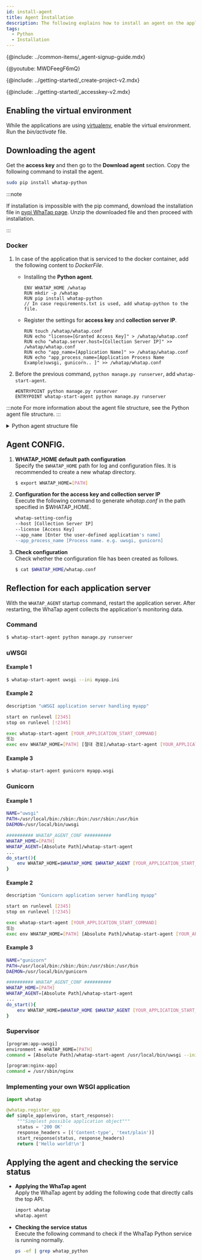 ```yaml
---
id: install-agent
title: Agent Installation
description: The following explains how to install an agent on the application server in the Python environment.
tags:
  - Python
  - Installation
---
```



{@include: ../common-items/_agent-signup-guide.mdx}

{@youtube: MWDFeegF6mQ}

{@include: ../getting-started/_create-project-v2.mdx} 

{@include: ../getting-started/_accesskey-v2.mdx}

## Enabling the virtual environment

While the applications are using [virtualenv](https://docs.python.org/ko/3.7/library/venv.html), enable the virtual environment. Run the _bin/activate_ file.

## Downloading the agent

Get the **access key** and then go to the **Download agent** section. Copy the following command to install the agent.

```bash
sudo pip install whatap-python
```

:::note

If installation is impossible with the pip command, download the installation file in [pypi WhaTap page](https://pypi.org/project/whatap-python/#files). Unzip the downloaded file and then proceed with installation.

:::

### Docker

1.  In case of the application that is serviced to the docker container, add the following content to _DockerFile_.

    -   Installing the **Python agent**.

        ```docker title='Dockerfile' {3}
        ENV WHATAP_HOME /whatap
        RUN mkdir -p /whatap
        RUN pip install whatap-python
        // In case requirements.txt is used, add whatap-python to the file.
        ```

    -   Register the settings for **access key** and **collection server IP**.

        ```docker title='Dockerfile'
        RUN touch /whatap/whatap.conf
        RUN echo "license=[Granted Access Key]" > /whatap/whatap.conf
        RUN echo "whatap.server.host=[Collection Server IP]" >> /whatap/whatap.conf
        RUN echo "app_name=[Application Name]" >> /whatap/whatap.conf
        RUN echo "app_process_name=[Application Process Name Example)uwsgi, gunicorn.. ]" >> /whatap/whatap.conf
        ```

2.  Before the previous command, `python manage.py runserver`, add `whatap-start-agent`.

    ```docker title='Dockerfile'
    #ENTRYPOINT python manage.py runserver
    ENTRYPOINT whatap-start-agent python manage.py runserver
    ```

:::note
For more information about the agent file structure, see the Python agent file structure.
:::

<details>
<summary>Python agent structure file</summary>
The Python agent file consists of a tracer that extracts the data needed to monitor applications and passes it to the WhaTap collection server, and the elements that help the tracer send the data.

-   _whatap.conf_\
      This basic file is required to set an agent. The agent-related options can be set in _whatap.conf_.

-   _paramkey.txt_\
      It is used to check the parameters of HTTP and SQL data collected as the trace information of the traced transactions. 
      The security key is stored in a file. To check the actual collected data through a browser, enter the security key in the file to retrieve the data. 
      You can modify the security key by directly modifying the file. The related options are as follows: 
    -   **profile_http_parameter_enabled** <span class='type'>Boolean</span><br/>
          Default `false`
    -   **profile_sql_param_enabled** <span class='type'>Boolean</span><br/>
          Default `false`

</details>

## Agent CONFIG.

1.  **WHATAP_HOME default path configuration**\
    Specify the `$WHATAP_HOME` path for log and configuration files. It is recommended to create a new whatap directory.

    ```bash
    $ export WHATAP_HOME=[PATH]
    ```

2.  **Configuration for the access key and collection server IP**\
    Execute the following command to generate _whatap.conf_ in the path specified in $WHATAP_HOME.

    ```bash
    whatap-setting-config
    --host [Collection Server IP]
    --license [Access Key]
    --app_name [Enter the user-defined application's name]
    --app_process_name [Process name. e.g. uwsgi, gunicorn]
    ```

3.  **Check configuration**\
    Check whether the configuration file has been created as follows.

    ```bash
    $ cat $WHATAP_HOME/whatap.conf
    ```

## Reflection for each application server

With the `WHATAP_AGENT` startup command, restart the application server. After restarting, the WhaTap agent collects the application's monitoring data.

### Command

```bash title=SH
$ whatap-start-agent python manage.py runserver
```

### uWSGI

#### Example 1

```bash title=SH
$ whatap-start-agent uwsgi --ini myapp.ini
```

#### Example 2

```bash title=VI
description "uWSGI application server handling myapp"

start on runlevel [2345]
stop on runlevel [!2345]

exec whatap-start-agent [YOUR_APPLICATION_START_COMMAND]
또는
exec env WHATAP_HOME=[PATH] [절대 경로]/whatap-start-agent [YOUR_APPLICATION_START_COMMAND]
```

#### Example 3

```bash title=SH
$ whatap-start-agent gunicorn myapp.wsgi
```

### Gunicorn

#### Example 1

```bash title=SH
NAME="uwsgi"
PATH=/usr/local/bin:/sbin:/bin:/usr/sbin:/usr/bin
DAEMON=/usr/local/bin/uwsgi

########## WHATAP_AGENT_CONF ##########
WHATAP_HOME=[PATH]
WHATAP_AGENT=[Absolute Path]/whatap-start-agent
...
do_start(){
    env WHATAP_HOME=$WHATAP_HOME $WHATAP_AGENT [YOUR_APPLICATION_START_COMMAND]
}
```

#### Example 2

```bash title=SH
description "Gunicorn application server handling myapp"

start on runlevel [2345]
stop on runlevel [!2345]

exec whatap-start-agent [YOUR_APPLICATION_START_COMMAND]
또는
exec env WHATAP_HOME=[PATH] [Absolute Path]/whatap-start-agent [YOUR_APPLICATION_START_COMMAND]
```

#### Example 3

```bash title=SH
NAME="gunicorn"
PATH=/usr/local/bin:/sbin:/bin:/usr/sbin:/usr/bin
DAEMON=/usr/local/bin/gunicorn

########## WHATAP_AGENT_CONF ##########
WHATAP_HOME=[PATH]
WHATAP_AGENT=[Absolute Path]/whatap-start-agent
...
do_start(){
    env WHATAP_HOME=$WHATAP_HOME $WHATAP_AGENT [YOUR_APPLICATION_START_COMMAND]
}
```

### Supervisor

```bash title=SH
[program:app-uwsgi]
environment = WHATAP_HOME=[PATH]
command = [Absolute Path]/whatap-start-agent /usr/local/bin/uwsgi --ini /home/blog/backend/config/uwsgi.ini

[program:nginx-app]
command = /usr/sbin/nginx
```

### Implementing your own WSGI application

```python title=PYTHON
import whatap

@whatap.register_app
def simple_app(environ, start_response):
    """Simplest possible application object"""
    status = '200 OK'
    response_headers = [('Content-type', 'text/plain')]
    start_response(status, response_headers)
    return ['Hello world!\n']
```

## Applying the agent and checking the service status

-   **Applying the WhaTap agent**<br/>
    Apply the WhaTap agent by adding the following code that directly calls the top API.

    ```bash
    import whatap
    whatap.agent
    ```

-   **Checking the service status**<br/>
    Execute the following command to check if the WhaTap Python service is running normally.

    ```bash
    ps -ef | grep whatap_python
    ```
